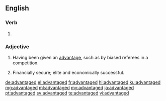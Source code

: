 ==English==

===Verb===
{{head|en|verb form}}

# {{en-past of|advantage}}

===Adjective===
{{en-adj}}

# Having been given an [[advantage]], such as by biased referees in a competition.
# {{lb|en|of a person}} Financially secure; elite and economically successful.

[[de:advantaged]]
[[el:advantaged]]
[[fr:advantaged]]
[[hi:advantaged]]
[[ku:advantaged]]
[[mg:advantaged]]
[[ml:advantaged]]
[[my:advantaged]]
[[ja:advantaged]]
[[pt:advantaged]]
[[sv:advantaged]]
[[te:advantaged]]
[[vi:advantaged]]
